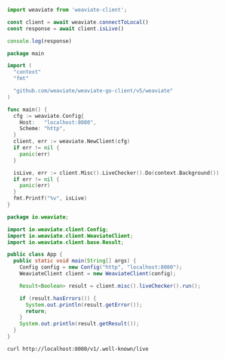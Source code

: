 


<Tabs className="code" groupId="languages">
<TabItem value="py" label="Python">
  <FilteredTextBlock
    text={PyCode}
    startMarker="START GetLiveness"
    endMarker="END GetLiveness"
    language="py"
  />
</TabItem>
<TabItem value="ts" label="JavaScript/TypeScript">

```js
import weaviate from 'weaviate-client';

const client = await weaviate.connectToLocal()
const response = await client.isLive()

console.log(response)
```

</TabItem>
<TabItem value="go" label="Go">

```go
package main

import (
  "context"
  "fmt"

  "github.com/weaviate/weaviate-go-client/v5/weaviate"
)

func main() {
  cfg := weaviate.Config{
    Host:   "localhost:8080",
    Scheme: "http",
  }
  client, err := weaviate.NewClient(cfg)
  if err != nil {
    panic(err)
  }

  isLive, err := client.Misc().LiveChecker().Do(context.Background())
  if err != nil {
    panic(err)
  }
  fmt.Printf("%v", isLive)
}
```

</TabItem>
<TabItem value="java" label="Java">

```java
package io.weaviate;

import io.weaviate.client.Config;
import io.weaviate.client.WeaviateClient;
import io.weaviate.client.base.Result;

public class App {
  public static void main(String[] args) {
    Config config = new Config("http", "localhost:8080");
    WeaviateClient client = new WeaviateClient(config);

    Result<Boolean> result = client.misc().liveChecker().run();

    if (result.hasErrors()) {
      System.out.println(result.getError());
      return;
    }
    System.out.println(result.getResult());
  }
}
```

</TabItem>
<TabItem value="curl" label="Curl">

```bash
curl http://localhost:8080/v1/.well-known/live
```

</TabItem>
</Tabs>
